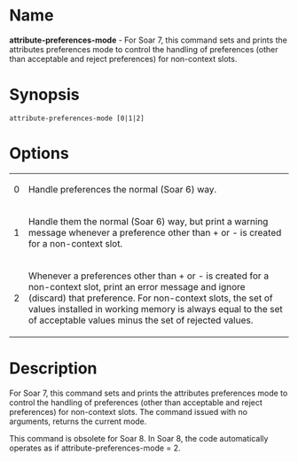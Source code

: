 = Name =
'''attribute-preferences-mode''' - For Soar 7, this command sets and prints the attributes preferences mode to control the handling of preferences (other than acceptable and reject preferences) for non-context slots.

= Synopsis =
 attribute-preferences-mode [0|1|2]
 
= Options =
{| border="1" cellpadding="2"
| 0 || Handle preferences the normal (Soar 6) way.
|-
| 1 || Handle them the normal (Soar 6) way, but print a  warning  message whenever a preference other than + or - is created for a non-context slot.
|-
| 2 || Whenever a preferences other than + or - is created for  a  non-context  slot, print an error message and ignore  (discard) that preference.  For non-context slots,  the set  of  values  installed  in working memory is always equal to the set of acceptable values minus the set  of  rejected values.
|}

= Description =
For Soar 7, this command sets  and  prints  the  attributes preferences mode to  control  the handling of preferences (other than acceptable and reject preferences) for non-context slots.  The command issued with no arguments, returns  the  current mode.

This command is obsolete for Soar 8.  In Soar 8, the code automatically operates as if attribute-preferences-mode = 2.


